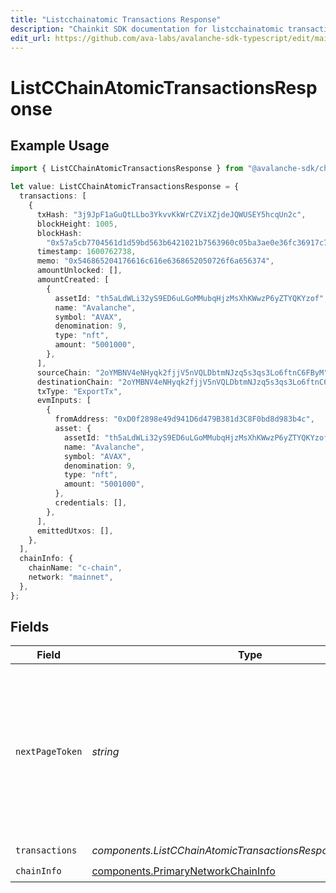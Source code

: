 ```yaml
---
title: "Listcchainatomic Transactions Response"
description: "Chainkit SDK documentation for listcchainatomic transactions response"
edit_url: https://github.com/ava-labs/avalanche-sdk-typescript/edit/main/chainkit/docs/models/components/listcchainatomictransactionsresponse.md
---
```


# ListCChainAtomicTransactionsResponse

## Example Usage

```typescript
import { ListCChainAtomicTransactionsResponse } from "@avalanche-sdk/chainkit/models/components";

let value: ListCChainAtomicTransactionsResponse = {
  transactions: [
    {
      txHash: "3j9JpF1aGuQtLLbo3YkvvKkWrCZViXZjdeJQWUSEY5hcqUn2c",
      blockHeight: 1005,
      blockHash:
        "0x57a5cb7704561d1d59bd563b6421021b7563960c05ba3ae0e36fc36917c742ee",
      timestamp: 1600762738,
      memo: "0x546865204176616c616e6368652050726f6a656374",
      amountUnlocked: [],
      amountCreated: [
        {
          assetId: "th5aLdWLi32yS9ED6uLGoMMubqHjzMsXhKWwzP6yZTYQKYzof",
          name: "Avalanche",
          symbol: "AVAX",
          denomination: 9,
          type: "nft",
          amount: "5001000",
        },
      ],
      sourceChain: "2oYMBNV4eNHyqk2fjjV5nVQLDbtmNJzq5s3qs3Lo6ftnC6FByM",
      destinationChain: "2oYMBNV4eNHyqk2fjjV5nVQLDbtmNJzq5s3qs3Lo6ftnC6FByM",
      txType: "ExportTx",
      evmInputs: [
        {
          fromAddress: "0xD0f2898e49d941D6d479B381d3C8F0bd8d983b4c",
          asset: {
            assetId: "th5aLdWLi32yS9ED6uLGoMMubqHjzMsXhKWwzP6yZTYQKYzof",
            name: "Avalanche",
            symbol: "AVAX",
            denomination: 9,
            type: "nft",
            amount: "5001000",
          },
          credentials: [],
        },
      ],
      emittedUtxos: [],
    },
  ],
  chainInfo: {
    chainName: "c-chain",
    network: "mainnet",
  },
};
```

## Fields

| Field                                                                                                                                  | Type                                                                                                                                   | Required                                                                                                                               | Description                                                                                                                            |
| -------------------------------------------------------------------------------------------------------------------------------------- | -------------------------------------------------------------------------------------------------------------------------------------- | -------------------------------------------------------------------------------------------------------------------------------------- | -------------------------------------------------------------------------------------------------------------------------------------- |
| `nextPageToken`                                                                                                                        | *string*                                                                                                                               | :heavy_minus_sign:                                                                                                                     | A token, which can be sent as `pageToken` to retrieve the next page. If this field is omitted or empty, there are no subsequent pages. |
| `transactions`                                                                                                                         | *components.ListCChainAtomicTransactionsResponseTransaction*[]                                                                         | :heavy_check_mark:                                                                                                                     | N/A                                                                                                                                    |
| `chainInfo`                                                                                                                            | [components.PrimaryNetworkChainInfo](https://github.com/ava-labs/avalanche-sdk-typescript/blob/main/chainkit/models/components/primarynetworkchaininfo.md)                                               | :heavy_check_mark:                                                                                                                     | N/A                                                                                                                                    |